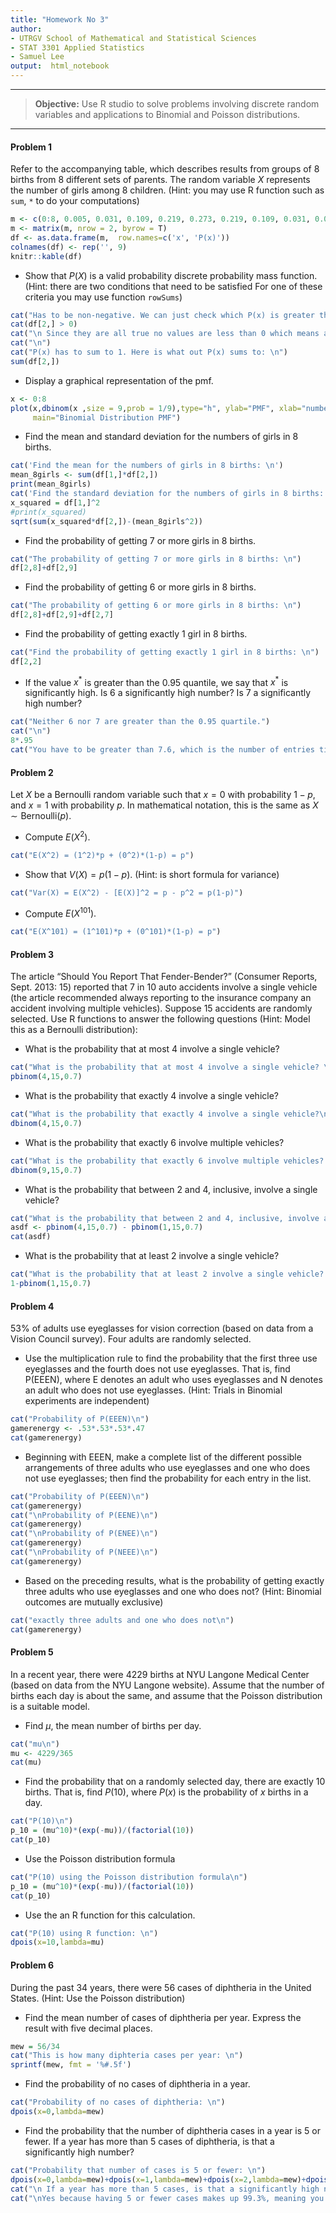 ---
title: "Homework No 3"
author:
- UTRGV School of Mathematical and Statistical Sciences
- STAT 3301 Applied Statistics
- Samuel Lee
output:  html_notebook
---

---

>**Objective:** Use R studio to solve problems involving discrete random
variables and applications to Binomial and Poisson distributions.

---

#### Problem 1

Refer to the accompanying table, which describes results from groups of 8 births from 8
different sets of parents. The random variable $X$ represents the number of girls among 8 children. (Hint: you may use R function such as `sum`, `*` to do your computations)

```{r, echo=FALSE}
m <- c(0:8, 0.005, 0.031, 0.109, 0.219, 0.273, 0.219, 0.109, 0.031, 0.004)
m <- matrix(m, nrow = 2, byrow = T)
df <- as.data.frame(m,  row.names=c('x', 'P(x)'))
colnames(df) <- rep('', 9)
knitr::kable(df)
```

* Show that $P(X)$ is a valid probability discrete probability mass function. (Hint: there are two conditions that need to be satisfied For one of these criteria you may use function `rowSums`)

```{r}
cat("Has to be non-negative. We can just check which P(x) is greater than 0 \n")
cat(df[2,] > 0)
cat("\n Since they are all true no values are less than 0 which means all values are non-negative. \n")
cat("\n")
cat("P(x) has to sum to 1. Here is what out P(x) sums to: \n")
sum(df[2,])
```


* Display a graphical representation of the pmf.

```{r}
x <- 0:8
plot(x,dbinom(x ,size = 9,prob = 1/9),type="h", ylab="PMF", xlab="number of births", 
     main="Binomial Distribution PMF")
```

* Find the mean and standard deviation for the numbers of girls in 8 births.

```{r}
cat('Find the mean for the numbers of girls in 8 births: \n')
mean_8girls <- sum(df[1,]*df[2,])
print(mean_8girls)
cat('Find the standard deviation for the numbers of girls in 8 births: \n')
x_squared = df[1,]^2
#print(x_squared)
sqrt(sum(x_squared*df[2,])-(mean_8girls^2))

```

* Find the probability of getting 7 or more girls in 8 births.

```{r}
cat("The probability of getting 7 or more girls in 8 births: \n")
df[2,8]+df[2,9]
```

* Find the probability of getting 6 or more girls in 8 births.

```{r}
cat("The probability of getting 6 or more girls in 8 births: \n")
df[2,8]+df[2,9]+df[2,7]
```

* Find the probability of getting exactly 1 girl in 8 births.

```{r}
cat("Find the probability of getting exactly 1 girl in 8 births: \n")
df[2,2]
```

* If the value $x^*$  is greater than the 0.95 quantile, we say that $x^*$ is significantly high. Is 6 a significantly high number? Is 7 a significantly high number?

```{r}
cat("Neither 6 nor 7 are greater than the 0.95 quartile.")
cat("\n")
8*.95
cat("You have to be greater than 7.6, which is the number of entries times 0.95.")
```




#### Problem 2

Let $X$ be a Bernoulli random variable such that $x=0$ with probability $1-p,$ and 
$x=1$ with probability $p.$ In mathematical notation, this is the same as $X\sim \text{Bernoulli}(p).$

* Compute $E(X^2).$

```{r}
cat("E(X^2) = (1^2)*p + (0^2)*(1-p) = p")
```


* Show that $V(X) =  p(1- p).$ (Hint: is short formula for variance)

```{r}
cat("Var(X) = E(X^2) - [E(X)]^2 = p - p^2 = p(1-p)")
```


* Compute $E(X^{101}).$

```{r}
cat("E(X^101) = (1^101)*p + (0^101)*(1-p) = p")
```



#### Problem 3

The article “Should You Report That Fender-Bender?” (Consumer Reports, Sept. 2013: 15) reported that 7 in 10 auto accidents involve a single vehicle (the article recommended always reporting to the insurance company an accident involving multiple vehicles). Suppose 15 accidents are randomly selected. Use R functions to answer the following questions (Hint: Model this as a Bernoulli distribution):

* What is the probability that at most 4 involve a single vehicle?

```{r}
cat("What is the probability that at most 4 involve a single vehicle? \n")
pbinom(4,15,0.7)
```

* What is the probability that exactly 4 involve a single vehicle?

```{r}
cat("What is the probability that exactly 4 involve a single vehicle?\n")
dbinom(4,15,0.7)
```

* What is the probability that exactly 6 involve multiple vehicles?

```{r}
cat("What is the probability that exactly 6 involve multiple vehicles? \n")
dbinom(9,15,0.7)
```

* What is the probability that between 2 and 4, inclusive, involve a single vehicle?

```{r}
cat("What is the probability that between 2 and 4, inclusive, involve a single vehicle? \n")
asdf <- pbinom(4,15,0.7) - pbinom(1,15,0.7)
cat(asdf)
```

* What is the probability that at least 2 involve a single vehicle?

```{r}
cat("What is the probability that at least 2 involve a single vehicle? \n")
1-pbinom(1,15,0.7)
```



#### Problem 4

53% of adults use eyeglasses for vision correction (based on data
from a Vision Council survey). Four adults are randomly selected.

* Use the multiplication rule to find the probability that the first three use
eyeglasses and the fourth does not use eyeglasses. That is, find P(EEEN), where E
denotes an adult who uses eyeglasses and N denotes an adult who does not use
eyeglasses. (Hint: Trials in Binomial experiments are independent)

```{r}
cat("Probability of P(EEEN)\n")
gamerenergy <- .53*.53*.53*.47
cat(gamerenergy)
```


* Beginning with EEEN, make a complete list of the different possible arrangements
of three adults who use eyeglasses and one who does not use eyeglasses; then find
the probability for each entry in the list.

```{r}
cat("Probability of P(EEEN)\n")
cat(gamerenergy)
cat("\nProbability of P(EENE)\n")
cat(gamerenergy)
cat("\nProbability of P(ENEE)\n")
cat(gamerenergy)
cat("\nProbability of P(NEEE)\n")
cat(gamerenergy)
```


* Based on the preceding results, what is the probability of getting exactly three
adults who use eyeglasses and one who does not? (Hint: Binomial outcomes are mutually exclusive)

```{r}
cat("exactly three adults and one who does not\n")
cat(gamerenergy)
```



#### Problem 5

In a recent year, there were 4229 births at NYU Langone Medical Center (based on
data from the NYU Langone website). Assume that the number of births each day is
about the same, and assume that the Poisson distribution is a suitable model.

* Find $\mu,$ the mean number of births per day.

```{r}
cat("mu\n")
mu <- 4229/365
cat(mu)
```


* Find the probability that on a randomly selected day, there are exactly 10
births. That is, find $P(10)$, where $P(x)$ is the probability of $x$ births in a day.

```{r}
cat("P(10)\n")
p_10 = (mu^10)*(exp(-mu))/(factorial(10))
cat(p_10)
```


  * Use the Poisson distribution formula
  
```{r}
cat("P(10) using the Poisson distribution formula\n")
p_10 = (mu^10)*(exp(-mu))/(factorial(10))
cat(p_10)
```
  
  * Use the an R function for this calculation.
  
```{r}
cat("P(10) using R function: \n")
dpois(x=10,lambda=mu)
```
  
  

#### Problem 6

During the past 34 years, there were 56 cases of diphtheria in the United
States. (Hint: Use the Poisson distribution)

* Find the mean number of cases of diphtheria per year. Express the result with
five decimal places.

```{r}
mew = 56/34
cat("This is how many diphteria cases per year: \n")
sprintf(mew, fmt = '%#.5f')
```


* Find the probability of no cases of diphtheria in a year.

```{r}
cat("Probability of no cases of diphtheria: \n")
dpois(x=0,lambda=mew)
```

* Find the probability that the number of diphtheria cases in a year is 5 or
fewer. If a year has more than 5 cases of diphtheria, is that a significantly high
number?

```{r}
cat("Probability that number of cases is 5 or fewer: \n")
dpois(x=0,lambda=mew)+dpois(x=1,lambda=mew)+dpois(x=2,lambda=mew)+dpois(x=3,lambda=mew)+dpois(x=4,lambda=mew)+dpois(x=5,lambda=mew)
cat("\n If a year has more than 5 cases, is that a significantly high number? \n ")
cat("\nYes because having 5 or fewer cases makes up 99.3%, meaning you only have 0.7% chance of getting more than 5 cases.")
```








